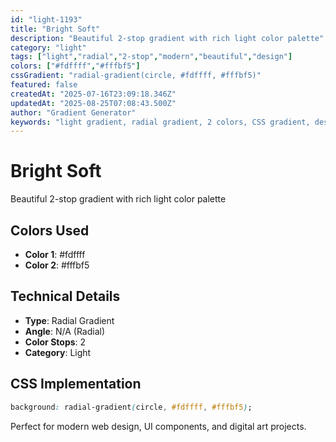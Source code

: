```yaml
---
id: "light-1193"
title: "Bright Soft"
description: "Beautiful 2-stop gradient with rich light color palette"
category: "light"
tags: ["light","radial","2-stop","modern","beautiful","design"]
colors: ["#fdffff","#fffbf5"]
cssGradient: "radial-gradient(circle, #fdffff, #fffbf5)"
featured: false
createdAt: "2025-07-16T23:09:18.346Z"
updatedAt: "2025-08-25T07:08:43.500Z"
author: "Gradient Generator"
keywords: "light gradient, radial gradient, 2 colors, CSS gradient, design, #fdffff, #fffbf5"
---
```


# Bright Soft

Beautiful 2-stop gradient with rich light color palette

## Colors Used
- **Color 1**: #fdffff
- **Color 2**: #fffbf5

## Technical Details
- **Type**: Radial Gradient
- **Angle**: N/A (Radial)
- **Color Stops**: 2
- **Category**: Light

## CSS Implementation
```css
background: radial-gradient(circle, #fdffff, #fffbf5);
```

Perfect for modern web design, UI components, and digital art projects.
